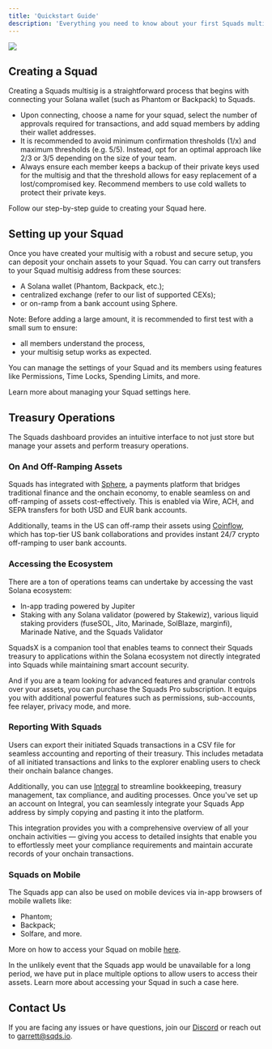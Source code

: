```yaml
---
title: 'Quickstart Guide'
description: 'Everything you need to know about your first Squads multisig.'
---
```


<img src="/images/quickstart.png" />

## Creating a Squad

Creating a Squads multisig is a straightforward process that begins with connecting your Solana wallet (such as Phantom or Backpack) to Squads.

- Upon connecting, choose a name for your squad, select the number of approvals required for transactions, and add squad members by adding their wallet addresses.
- It is recommended to avoid minimum confirmation thresholds (1/x) and maximum thresholds (e.g. 5/5). Instead, opt for an optimal approach like 2/3 or 3/5 depending on the size of your team.
- Always ensure each member keeps a backup of their private keys used for the multisig and that the threshold allows for easy replacement of a lost/compromised key. Recommend members to use cold wallets to protect their private keys.

<Info>Follow our step-by-step guide to creating your Squad here.</Info>

## Setting up your Squad

Once you have created your multisig with a robust and secure setup, you can deposit your onchain assets to your Squad. You can carry out transfers to your Squad multisig address from these sources:

- A Solana wallet (Phantom, Backpack, etc.);
- centralized exchange (refer to our list of supported CEXs);
- or on-ramp from a bank account using Sphere.

Note: Before adding a large amount, it is recommended to first test with a small sum to ensure:

- all members understand the process,
- your multisig setup works as expected.

You can manage the settings of your Squad and its members using features like Permissions, Time Locks, Spending Limits, and more.

<Info>Learn more about managing your Squad settings here.</Info>

## Treasury Operations

The Squads dashboard provides an intuitive interface to not just store but manage your assets and perform treasury operations.

### On And Off-Ramping Assets

Squads has integrated with [Sphere](on-and-offramp/sphere), a payments platform that bridges traditional finance and the onchain economy, to enable seamless on and off-ramping of assets cost-effectively. This is enabled via Wire, ACH, and SEPA transfers for both USD and EUR bank accounts.

Additionally, teams in the US can off-ramp their assets using [Coinflow](on-and-offramp/coinflow), which has top-tier US bank collaborations and provides instant 24/7 crypto off-ramping to user bank accounts.

### Accessing the Ecosystem

There are a ton of operations teams can undertake by accessing the vast Solana ecosystem:

- In-app trading powered by Jupiter
- Staking with any Solana validator (powered by Stakewiz), various liquid staking providers (fuseSOL, Jito, Marinade, SolBlaze, marginfi), Marinade Native, and the Squads Validator

SquadsX is a companion tool that enables teams to connect their Squads treasury to applications within the Solana ecosystem not directly integrated into Squads while maintaining smart account security.

And if you are a team looking for advanced features and granular controls over your assets, you can purchase the Squads Pro subscription. It equips you with additional powerful features such as permissions, sub-accounts, fee relayer, privacy mode, and more.

### Reporting With Squads

Users can export their initiated Squads transactions in a CSV file for seamless accounting and reporting of their treasury. This includes metadata of all initiated transactions and links to the explorer enabling users to check their onchain balance changes.

Additionally, you can use [Integral](https://integral.xyz/) to streamline bookkeeping, treasury management, tax compliance, and auditing processes. Once you've set up an account on Integral, you can seamlessly integrate your Squads App address by simply copying and pasting it into the platform.

This integration provides you with a comprehensive overview of all your onchain activities — giving you access to detailed insights that enable you to effortlessly meet your compliance requirements and maintain accurate records of your onchain transactions.

### Squads on Mobile

The Squads app can also be used on mobile devices via in-app browsers of mobile wallets like:

- Phantom;
- Backpack;
- Solfare, and more.

More on how to access your Squad on mobile [here](https://docs.squads.so/main/getting-started/squads-on-mobile).

<Tip>
  In the unlikely event that the Squads app would be unavailable for a long period, we have put in
  place multiple options to allow users to access their assets. Learn more about accessing your
  Squad in such a case here.
</Tip>

## Contact Us

If you are facing any issues or have questions, join our [Discord](https://discord.com/invite/squadsprotocol) or reach out to garrett@sqds.io.
